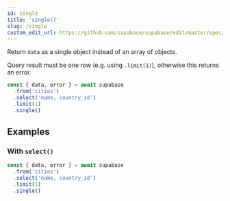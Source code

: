 ```yaml
---
id: single
title: 'single()'
slug: /single
custom_edit_url: https://github.com/supabase/supabase/edit/master/spec/supabase_js_v2_legacy.yml
---
```



Return `data` as a single object instead of an array of objects.

Query result must be one row (e.g. using `.limit(1)`), otherwise this
returns an error.

```js
const { data, error } = await supabase
  .from('cities')
  .select('name, country_id')
  .limit(1)
  .single()
```

## Examples

### With `select()`

```js
const { data, error } = await supabase
  .from('cities')
  .select('name, country_id')
  .limit(1)
  .single()
```
